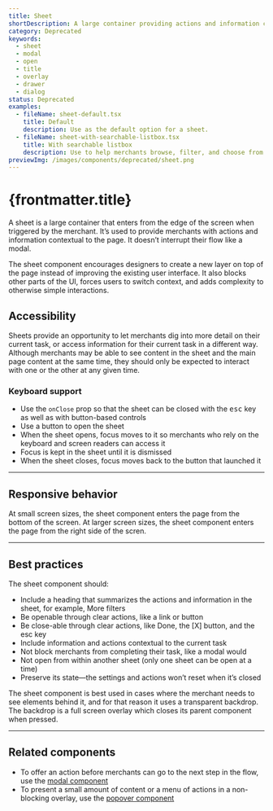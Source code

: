 ```yaml
---
title: Sheet
shortDescription: A large container providing actions and information contextual to the page without interrupting flow like a modal.
category: Deprecated
keywords:
  - sheet
  - modal
  - open
  - title
  - overlay
  - drawer
  - dialog
status: Deprecated
examples:
  - fileName: sheet-default.tsx
    title: Default
    description: Use as the default option for a sheet.
  - fileName: sheet-with-searchable-listbox.tsx
    title: With searchable listbox
    description: Use to help merchants browse, filter, and choose from a list of options.
previewImg: /images/components/deprecated/sheet.png
---
```


# {frontmatter.title}

<Lede>

A sheet is a large container that enters from the edge of the screen when triggered by the merchant. It’s used to provide merchants with actions and information contextual to the page. It doesn’t interrupt their flow like a modal.

</Lede>

<StatusBanner status={frontmatter.status}>
  The sheet component encourages designers to create a new layer on top of the
  page instead of improving the existing user interface. It also blocks other
  parts of the UI, forces users to switch context, and adds complexity to
  otherwise simple interactions.
</StatusBanner>

<Examples />

<Props componentName={frontmatter.title} />

## Accessibility

Sheets provide an opportunity to let merchants dig into more detail on their current task, or access information for their current task in a different way. Although merchants may be able to see content in the sheet and the main page content at the same time, they should only be expected to interact with one or the other at any given time.

### Keyboard support

- Use the `onClose` prop so that the sheet can be closed with the <kbd>esc</kbd> key as well as with button-based controls
- Use a button to open the sheet
- When the sheet opens, focus moves to it so merchants who rely on the keyboard and screen readers can access it
- Focus is kept in the sheet until it is dismissed
- When the sheet closes, focus moves back to the button that launched it

---

## Responsive behavior

At small screen sizes, the sheet component enters the page from the bottom of the screen. At larger screen sizes, the sheet component enters the page from the right side of the scren.

---

## Best practices

The sheet component should:

- Include a heading that summarizes the actions and information in the sheet, for example, More filters
- Be openable through clear actions, like a link or button
- Be close-able through clear actions, like Done, the [X] button, and the esc key
- Include information and actions contextual to the current task
- Not block merchants from completing their task, like a modal would
- Not open from within another sheet (only one sheet can be open at a time)
- Preserve its state—the settings and actions won’t reset when it’s closed

The sheet component is best used in cases where the merchant needs to see elements behind it, and for that reason it uses a transparent backdrop. The backdrop is a full screen overlay which closes its parent component when pressed.

---

## Related components

- To offer an action before merchants can go to the next step in the flow, use the [modal component](https://polaris.shopify.com/components/deprecated/modal)
- To present a small amount of content or a menu of actions in a non-blocking overlay, use the [popover component](https://polaris.shopify.com/components/overlays/popover)
